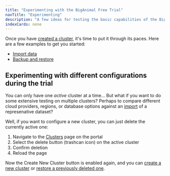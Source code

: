 ```yaml
---
title: "Experimenting with the BigAnimal Free Trial"
navTitle: "Experimenting" 
description: "A few ideas for testing the basic capabilities of the BigAnimal system"
indexCards: none
---
```


Once you have [created a cluster](../create_a_cluster/), it's time to put it through its paces. 
Here are a few examples to get you started:

* [Import data](import_data)
* [Backup and restore](backup_and_restore)

## Experimenting with different configurations during the trial

You can only have one *active* cluster at a time... But what if you want to do some extensive testing on multiple clusters? Perhaps to compare different cloud providers, regions, or database options against an [import](import_data) of a represenative dataset? 

Well, if you want to configure a new cluster, you can just delete the currently active one: 

1. Navigate to the [Clusters](https://portal.biganimal.com/clusters) page on the portal
2. Select the delete button (trashcan icon) on the active cluster
3. Confirm deletion
4. Reload the page

Now the Create New Cluster button is enabled again, and you can [create a new cluster](../create_a_cluster) or [restore a previously deleted one](backup_and_restore).
